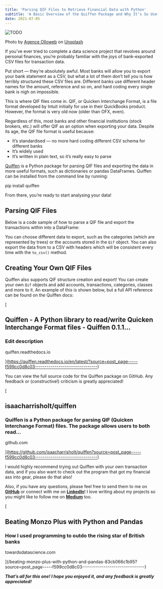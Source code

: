 ```yaml
---
title: 'Parsing QIF Files to Retrieve Financial Data with Python'
subtitle: 'A Basic Overview of the Quiffen Package and Why It’s So Useful'
date: 2021-07-05
---
```



<Image src={image0} alt="TODO" />

Photo by [Agence Olloweb](https://unsplash.com/@olloweb?utm_source=medium&utm_medium=referral) on [Unsplash](https://unsplash.com/?utm_source=medium&utm_medium=referral)

If you’ve ever tried to complete a data science project that revolves around personal finances, you’re probably familiar with the joys of bank-exported CSV files for transaction data.

Put short — they’re absolutely awful. Most banks will allow you to export your bank statement as a CSV, but what a lot of them don’t tell you is how terribly structured these CSV files are. Different banks use different header names for the amount, reference and so on, and hard coding every single bank is nigh on impossible.

This is where QIF files come in. QIF, or Quicken Interchange Format, is a file format developed by Intuit initially for use in their QuickBooks product. However, the format is very old now (older than OFX, even).

Regardless of this, most banks and other financial institutions (stock brokers, etc.) will offer QIF as an option when exporting your data. Despite its age, the QIF file format is useful because:

- It’s standardised — no more hard coding different CSV schema for different banks
- It’s widely used
- It’s written in plain text, so it’s really easy to parse

[Quiffen](https://pypi.org/project/quiffen/) is a Python package for parsing QIF files and exporting the data in more useful formats, such as dictionaries or pandas DataFrames. Quiffen can be installed from the command line by running:

pip install quiffen

From there, you’re ready to start analysing your data!

## Parsing QIF Files

Below is a code sample of how to parse a QIF file and export the transactions within into a DataFrame:

You can choose different data to export, such as the categories (which are represented by trees) or the accounts stored in the `Qif` object. You can also export the data from to a CSV with headers which will be consistent every time with the `to_csv()` method.

## Creating Your Own QIF Files

Quiffen also supports QIF structure creation and export! You can create your own `Qif` objects and add accounts, transactions, categories, classes and more to it. An example of this is shown below, but a full API reference can be found on the Quiffen docs:

[

## Quiffen - A Python library to read/write Quicken Interchange Format files - Quiffen 0.1.1…

### Edit description

quiffen.readthedocs.io

](https://quiffen.readthedocs.io/en/latest/?source=post_page-----f599cc0d8c03--------------------------------)

You can view the full source code for the Quiffen package on GitHub. Any feedback or (constructive!) criticism is greatly appreciated!

[

## isaacharrisholt/quiffen

### Quiffen is a Python package for parsing QIF (Quicken Interchange Format) files. The package allows users to both read…

github.com

](https://github.com/isaacharrisholt/quiffen?source=post_page-----f599cc0d8c03--------------------------------)

I would highly recommend trying out Quiffen with your own transaction data, and if you also want to check out the program that got my financial ass into gear, please do that also!

Also, if you have any questions, please feel free to send them to me on [**GitHub**](https://github.com/isaacharrisholt/) or connect with me on [**LinkedIn**](https://www.linkedin.com/in/isaac-harris-holt/)! I love writing about my projects so you might like to follow me on [**Medium**](https://isaacharrisholt.medium.com/) too.

[

## Beating Monzo Plus with Python and Pandas

### How I used programming to outdo the rising star of British banks

towardsdatascience.com

](/beating-monzo-plus-with-python-and-pandas-83cb066c1b95?source=post_page-----f599cc0d8c03--------------------------------)

**_That’s all for this one! I hope you enjoyed it, and any feedback is greatly appreciated!_**

